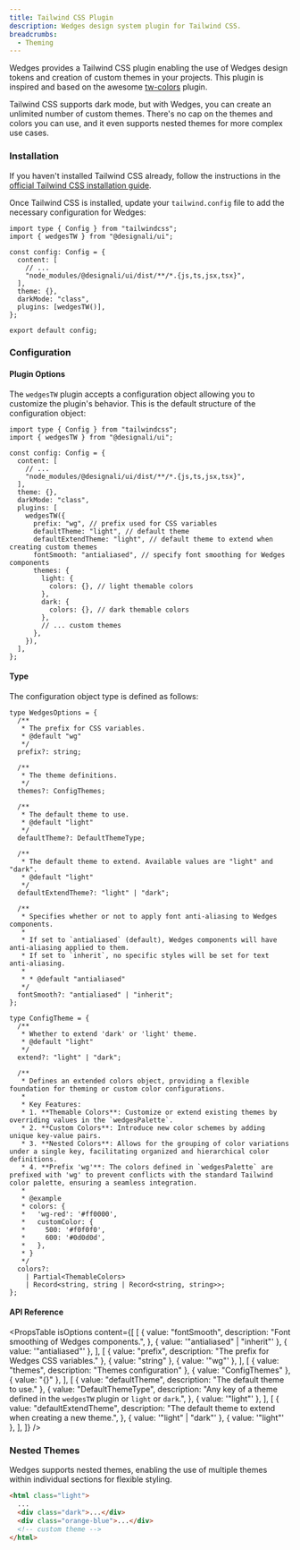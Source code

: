 ```yaml
---
title: Tailwind CSS Plugin
description: Wedges design system plugin for Tailwind CSS.
breadcrumbs:
  - Theming
---
```


Wedges provides a Tailwind CSS plugin enabling the use of Wedges design tokens
and creation of custom themes in your projects. This plugin is inspired and
based on the awesome
<a href="https://github.com/L-Blondy/tw-colors" target="_blank" rel="nofollow noreferrer">tw-colors</a>
plugin.

Tailwind CSS supports dark mode, but with Wedges, you can create an unlimited
number of custom themes. There's no cap on the themes and colors you can use,
and it even supports nested themes for more complex use cases.

### Installation

If you haven't installed Tailwind CSS already, follow the instructions in the
<a href="https://tailwindcss.com/docs/installation/" target="_blank" rel='nofollow noreferrer'>official
Tailwind CSS installation guide</a>.

Once Tailwind CSS is installed, update your `tailwind.config` file to add the
necessary configuration for Wedges:

```tsx {2,7,10,11} title="tailwind.config.ts" showLineNumbers
import type { Config } from "tailwindcss";
import { wedgesTW } from "@designali/ui";

const config: Config = {
  content: [
    // ...
    "node_modules/@designali/ui/dist/**/*.{js,ts,jsx,tsx}",
  ],
  theme: {},
  darkMode: "class",
  plugins: [wedgesTW()],
};

export default config;
```

### Configuration

#### Plugin Options

The `wedgesTW` plugin accepts a configuration object allowing you to customize
the plugin's behavior. This is the default structure of the configuration
object:

```tsx {12-24} title="tailwind.config.ts" showLineNumbers
import type { Config } from "tailwindcss";
import { wedgesTW } from "@designali/ui";

const config: Config = {
  content: [
    // ...
    "node_modules/@designali/ui/dist/**/*.{js,ts,jsx,tsx}",
  ],
  theme: {},
  darkMode: "class",
  plugins: [
    wedgesTW({
      prefix: "wg", // prefix used for CSS variables
      defaultTheme: "light", // default theme
      defaultExtendTheme: "light", // default theme to extend when creating custom themes
      fontSmooth: "antialiased", // specify font smoothing for Wedges components
      themes: {
        light: {
          colors: {}, // light themable colors
        },
        dark: {
          colors: {}, // dark themable colors
        },
        // ... custom themes
      },
    }),
  ],
};
```

#### Type

The configuration object type is defined as follows:

```tsx showLineNumbers
type WedgesOptions = {
  /**
   * The prefix for CSS variables.
   * @default "wg"
   */
  prefix?: string;

  /**
   * The theme definitions.
   */
  themes?: ConfigThemes;

  /**
   * The default theme to use.
   * @default "light"
   */
  defaultTheme?: DefaultThemeType;

  /**
   * The default theme to extend. Available values are "light" and "dark".
   * @default "light"
   */
  defaultExtendTheme?: "light" | "dark";

  /**
   * Specifies whether or not to apply font anti-aliasing to Wedges components.
   *
   * If set to `antialiased` (default), Wedges components will have anti-aliasing applied to them.
   * If set to `inherit`, no specific styles will be set for text anti-aliasing.
   *
   * * @default "antialiased"
   */
  fontSmooth?: "antialiased" | "inherit";
};
```

```tsx showLineNumbers
type ConfigTheme = {
  /**
   * Whether to extend 'dark' or 'light' theme.
   * @default "light"
   */
  extend?: "light" | "dark";

  /**
   * Defines an extended colors object, providing a flexible foundation for theming or custom color configurations.
   *
   * Key Features:
   * 1. **Themable Colors**: Customize or extend existing themes by overriding values in the `wedgesPalette`.
   * 2. **Custom Colors**: Introduce new color schemes by adding unique key-value pairs.
   * 3. **Nested Colors**: Allows for the grouping of color variations under a single key, facilitating organized and hierarchical color definitions.
   * 4. **Prefix 'wg'**: The colors defined in `wedgesPalette` are prefixed with 'wg' to prevent conflicts with the standard Tailwind color palette, ensuring a seamless integration.
   *
   * @example
   * colors: {
   *   'wg-red': '#ff0000',
   *   customColor: {
   *     500: '#f0f0f0',
   *     600: '#0d0d0d',
   *   },
   * }
   */
  colors?:
    | Partial<ThemableColors>
    | Record<string, string | Record<string, string>>;
};
```

#### API Reference

<PropsTable
  isOptions
  content={[
    [
      {
        value: "fontSmooth",
        description: "Font smoothing of Wedges components.",
      },
      { value: '"antialiased" | "inherit"' },
      { value: '"antialiased"' },
    ],
    [
      { value: "prefix", description: "The prefix for Wedges CSS variables." },
      { value: "string" },
      { value: '"wg"' },
    ],
    [
      { value: "themes", description: "Themes configuration" },
      { value: "ConfigThemes" },
      { value: "{}" },
    ],
    [
      { value: "defaultTheme", description: "The default theme to use." },
      {
        value: "DefaultThemeType",
        description:
          "Any key of a theme defined in the `wedgesTW` plugin or `light` or `dark`.",
      },
      { value: '"light"' },
    ],
    [
      {
        value: "defaultExtendTheme",
        description: "The default theme to extend when creating a new theme.",
      },
      { value: '"light" | "dark"' },
      { value: '"light"' },
    ],
  ]}
/>

### Nested Themes

Wedges supports nested themes, enabling the use of multiple themes within
individual sections for flexible styling.

```html showLineNumbers /light/ /dark/2-3/ /orange-blue/
<html class="light">
  ...
  <div class="dark">...</div>
  <div class="orange-blue">...</div>
  <!-- custom theme -->
</html>
```
